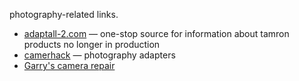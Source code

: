 
photography-related links.

- [adaptall-2.com](http://adaptall-2.com/) — one-stop source for information about tamron products no longer in production
- [camerhack](https://www.camerhack.it/) — photography adapters
- [Garry's camera repair](http://garryscamera.com/)
